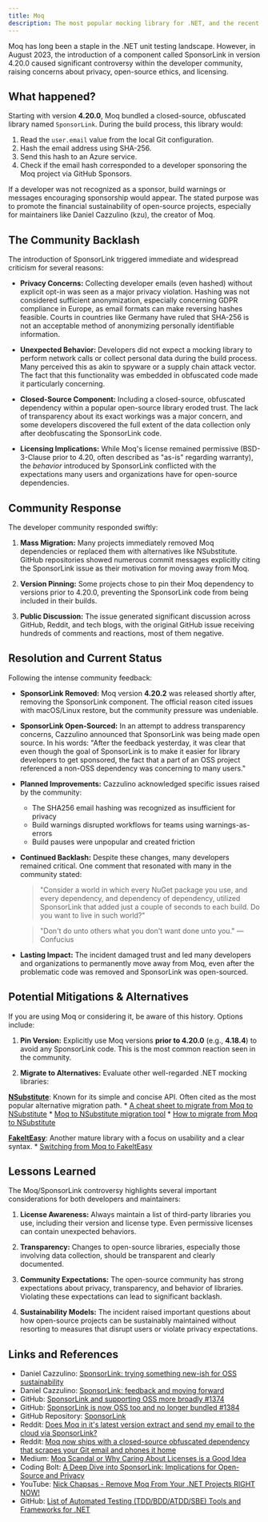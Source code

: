 ```yaml
---
title: Moq
description: The most popular mocking library for .NET, and the recent SponsorLink controversy.
---
```


Moq has long been a staple in the .NET unit testing landscape. However, in August 2023, the introduction of a component called SponsorLink in version 4.20.0 caused significant controversy within the developer community, raising concerns about privacy, open-source ethics, and licensing.

## What happened?

Starting with version **4.20.0**, Moq bundled a closed-source, obfuscated library named `SponsorLink`. During the build process, this library would:

1.  Read the `user.email` value from the local Git configuration.
2.  Hash the email address using SHA-256.
3.  Send this hash to an Azure service.
4.  Check if the email hash corresponded to a developer sponsoring the Moq project via GitHub Sponsors.

If a developer was not recognized as a sponsor, build warnings or messages encouraging sponsorship would appear. The stated purpose was to promote the financial sustainability of open-source projects, especially for maintainers like Daniel Cazzulino (kzu), the creator of Moq.

## The Community Backlash

The introduction of SponsorLink triggered immediate and widespread criticism for several reasons:

*   **Privacy Concerns:** Collecting developer emails (even hashed) without explicit opt-in was seen as a major privacy violation. Hashing was not considered sufficient anonymization, especially concerning GDPR compliance in Europe, as email formats can make reversing hashes feasible. Courts in countries like Germany have ruled that SHA-256 is not an acceptable method of anonymizing personally identifiable information.

*   **Unexpected Behavior:** Developers did not expect a mocking library to perform network calls or collect personal data during the build process. Many perceived this as akin to spyware or a supply chain attack vector. The fact that this functionality was embedded in obfuscated code made it particularly concerning.

*   **Closed-Source Component:** Including a closed-source, obfuscated dependency within a popular open-source library eroded trust. The lack of transparency about its exact workings was a major concern, and some developers discovered the full extent of the data collection only after deobfuscating the SponsorLink code.

*   **Licensing Implications:** While Moq's license remained permissive (BSD-3-Clause prior to 4.20, often described as "as-is" regarding warranty), the *behavior* introduced by SponsorLink conflicted with the expectations many users and organizations have for open-source dependencies.

## Community Response

The developer community responded swiftly:

1. **Mass Migration:** Many projects immediately removed Moq dependencies or replaced them with alternatives like NSubstitute. GitHub repositories showed numerous commit messages explicitly citing the SponsorLink issue as their motivation for moving away from Moq.

2. **Version Pinning:** Some projects chose to pin their Moq dependency to versions prior to 4.20.0, preventing the SponsorLink code from being included in their builds.

3. **Public Discussion:** The issue generated significant discussion across GitHub, Reddit, and tech blogs, with the original GitHub issue receiving hundreds of comments and reactions, most of them negative.

## Resolution and Current Status

Following the intense community feedback:

*   **SponsorLink Removed:** Moq version **4.20.2** was released shortly after, removing the SponsorLink component. The official reason cited issues with macOS/Linux restore, but the community pressure was undeniable.

*   **SponsorLink Open-Sourced:** In an attempt to address transparency concerns, Cazzulino announced that SponsorLink was being made open source. In his words: "After the feedback yesterday, it was clear that even though the goal of SponsorLink is to make it easier for library developers to get sponsored, the fact that a part of an OSS project referenced a non-OSS dependency was concerning to many users."

*   **Planned Improvements:** Cazzulino acknowledged specific issues raised by the community:
    - The SHA256 email hashing was recognized as insufficient for privacy
    - Build warnings disrupted workflows for teams using warnings-as-errors
    - Build pauses were unpopular and created friction

*   **Continued Backlash:** Despite these changes, many developers remained critical. One comment that resonated with many in the community stated:
    > "Consider a world in which every NuGet package you use, and every dependency, and dependency of dependency, utilized SponsorLink that added just a couple of seconds to each build. Do you want to live in such world?"
    
    > "Don't do unto others what you don't want done unto you." ― Confucius

*   **Lasting Impact:** The incident damaged trust and led many developers and organizations to permanently move away from Moq, even after the problematic code was removed and SponsorLink was open-sourced.

## Potential Mitigations & Alternatives

If you are using Moq or considering it, be aware of this history. Options include:

1.  **Pin Version:** Explicitly use Moq versions **prior to 4.20.0** (e.g., **4.18.4**) to avoid any SponsorLink code. This is the most common reaction seen in the community.

2.  **Migrate to Alternatives:** Evaluate other well-regarded .NET mocking libraries:

**[NSubstitute](https://nsubstitute.github.io/)**: Known for its simple and concise API. Often cited as the most popular alternative migration path.
        * [A cheat sheet to migrate from Moq to NSubstitute](https://timdeschryver.dev/blog/a-cheat-sheet-to-migrate-from-moq-to-nsubstitute)
        * [Moq to NSubstitute migration tool](https://github.com/nsubstitute/NSubstitute/issues/720)
        * [How to migrate from Moq to NSubstitute](https://itnext.io/how-to-migrate-from-moq-to-nsubstitute-cdb6a80404d)

**[FakeItEasy](https://fakeiteasy.github.io/)**: Another mature library with a focus on usability and a clear syntax.
        * [Switching from Moq to FakeItEasy](https://karl-sjogren.com/posts/switching-from-moq-to-fakeiteasy/)

## Lessons Learned

The Moq/SponsorLink controversy highlights several important considerations for both developers and maintainers:

1. **License Awareness:** Always maintain a list of third-party libraries you use, including their version and license type. Even permissive licenses can contain unexpected behaviors.

2. **Transparency:** Changes to open-source libraries, especially those involving data collection, should be transparent and clearly documented.

3. **Community Expectations:** The open-source community has strong expectations about privacy, transparency, and behavior of libraries. Violating these expectations can lead to significant backlash.

4. **Sustainability Models:** The incident raised important questions about how open-source projects can be sustainably maintained without resorting to measures that disrupt users or violate privacy expectations.

## Links and References

* Daniel Cazzulino: [SponsorLink: trying something new-ish for OSS sustainability](https://www.cazzulino.com/sponsorlink.html)
* Daniel Cazzulino: [SponsorLink: feedback and moving forward](https://www.cazzulino.com/sponsorlink-feedback.html)
* GitHub: [SponsorLink and supporting OSS more broadly #1374](https://github.com/devlooped/moq/issues/1374)
* GitHub: [SponsorLink is now OSS too and no longer bundled #1384](https://github.com/devlooped/moq/issues/1384)
* GitHub Repository: [SponsorLink](https://github.com/devlooped/SponsorLink)
* Reddit: [Does Moq in it's latest version extract and send my email to the cloud via SponsorLink?](https://www.reddit.com/r/dotnet/comments/15ljdcc/does_moq_in_its_latest_version_extract_and_send/)
* Reddit: [Moq now ships with a closed-source obfuscated dependency that scrapes your Git email and phones it home](https://www.reddit.com/r/csharp/comments/15m2lg2/moq_now_ships_with_a_closedsource_obfuscated/)
* Medium: [Moq Scandal or Why Caring About Licenses is a Good Idea](https://medium.com/azlamps/moq-scandal-or-why-caring-about-licenses-is-a-good-idea-9c5086024435)
* Coding Bolt: [A Deep Dive into SponsorLink: Implications for Open-Source and Privacy](https://codingbolt.net/2023/08/08/a-deep-dive-into-sponsorlink-implications-for-open-source-and-privacy/)
* YouTube: [Nick Chapsas - Remove Moq From Your .NET Projects RIGHT NOW!](https://www.youtube.com/watch?v=A06nNjBKV7I)
* GitHub: [List of Automated Testing (TDD/BDD/ATDD/SBE) Tools and Frameworks for .NET](https://github.com/dariusz-wozniak/List-of-Testing-Tools-and-Frameworks-for-.NET)